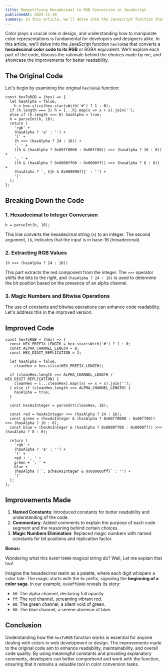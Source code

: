 ```yaml
---
title: Demystifying Hexadecimal to RGB Conversion in JavaScript
publishedAt: 2023-11-18
summary: In this article, we'll delve into the JavaScript function that converts a hexadecimal color code to its RGB or RGBA equivalent. 
---
```

Color plays a crucial role in design, and understanding how to manipulate color representations is fundamental for developers and designers alike. In this article, we'll delve into the JavaScript function `hexToRGB` that converts a **hexadecimal color code to its RGB** or RGBA equivalent. We'll explore each part of the code, discuss the rationale behind the choices made by me, and showcase the improvements for better readability.

## The Original Code

Let's begin by examining the original `hexToRGB` function:

```tsx
const hexToRGB = (hex) => {
  let hasAlpha = false,
    h = hex.slice(hex.startsWith('#') ? 1 : 0);
  if (h.length === 3) h = [...h].map(x => x + x).join('');
  else if (h.length === 8) hasAlpha = true;
  h = parseInt(h, 16);
  return (
    'rgb' +
    (hasAlpha ? 'a' : '') +
    '(' +
    (h >>> (hasAlpha ? 24 : 16)) +
    ', ' +
    ((h & (hasAlpha ? 0x00ff0000 : 0x00ff00)) >>> (hasAlpha ? 16 : 8)) +
    ', ' +
    ((h & (hasAlpha ? 0x0000ff00 : 0x0000ff)) >>> (hasAlpha ? 8 : 0)) +
    (hasAlpha ? `, ${h & 0x000000ff}` : '') +
    ')'
  );
};
```

## Breaking Down the Code

### 1. Hexadecimal to Integer Conversion

```tsx
h = parseInt(h, 16);
```

This line converts the hexadecimal string (`h`) to an integer. The second argument, `16`, indicates that the input is in base-16 (hexadecimal).

### 2. Extracting RGB Values

```tsx
(h >>> (hasAlpha ? 24 : 16))
```

This part extracts the red component from the integer. The `>>>` operator shifts the bits to the right, and `(hasAlpha ? 24 : 16)` is used to determine the bit position based on the presence of an alpha channel.

### 3. Magic Numbers and Bitwise Operations

The use of constants and bitwise operations can enhance code readability. Let's address this in the improved version.

## Improved Code

```tsx
const hexToRGB = (hex) => {
  const HEX_PREFIX_LENGTH = hex.startsWith('#') ? 1 : 0;
  const ALPHA_CHANNEL_LENGTH = 8;
  const HEX_DIGIT_REPLICATION = 2;

  let hasAlpha = false,
    cleanHex = hex.slice(HEX_PREFIX_LENGTH);

  if (cleanHex.length === ALPHA_CHANNEL_LENGTH / HEX_DIGIT_REPLICATION) {
    cleanHex = [...cleanHex].map((x) => x + x).join('');
  } else if (cleanHex.length === ALPHA_CHANNEL_LENGTH) {
    hasAlpha = true;
  }

  const hexAsInteger = parseInt(cleanHex, 16);

  const red = hexAsInteger >>> (hasAlpha ? 24 : 16);
  const green = (hexAsInteger & (hasAlpha ? 0x00ff0000 : 0x00ff00)) >>> (hasAlpha ? 16 : 8);
  const blue = (hexAsInteger & (hasAlpha ? 0x0000ff00 : 0x0000ff)) >>> (hasAlpha ? 8 : 0);

  return (
    'rgb' +
    (hasAlpha ? 'a' : '') +
    '(' +
    red + ', ' +
    green + ', ' +
    blue +
    (hasAlpha ? `, ${hexAsInteger & 0x000000ff}` : '') +
    ')'
  );
};

```

## Improvements Made

1. **Named Constants**: Introduced constants for better readability and understanding of the code.
2. **Commentary**: Added comments to explain the purpose of each code segment and the reasoning behind certain choices.
3. **Magic Numbers Elimination**: Replaced magic numbers with named constants for bit positions and replication factor.

**Bonus:**

Wondering what this `0x00ff0000` magical string do? Well, Let me explain that too!

Imagine the hexadecimal realm as a palette, where each digit whispers a color tale. The magic starts with the `0x` prefix, signaling the **beginning of a color saga**. In our example, `0x00ff0000` reveals its story:

* `00`: The alpha channel, declaring full opacity.
* `ff`: The red channel, screaming vibrant red.
* `00`: The green channel, a silent void of green.
* `00`: The blue channel, a serene absence of blue.

## Conclusion

Understanding how the `hexToRGB` function works is essential for anyone dealing with colors in web development or design. The improvements made to the original code aim to enhance readability, maintainability, and overall code quality. By using meaningful constants and providing explanatory comments, developers can better comprehend and work with the function, ensuring that it remains a valuable tool in color conversion tasks.